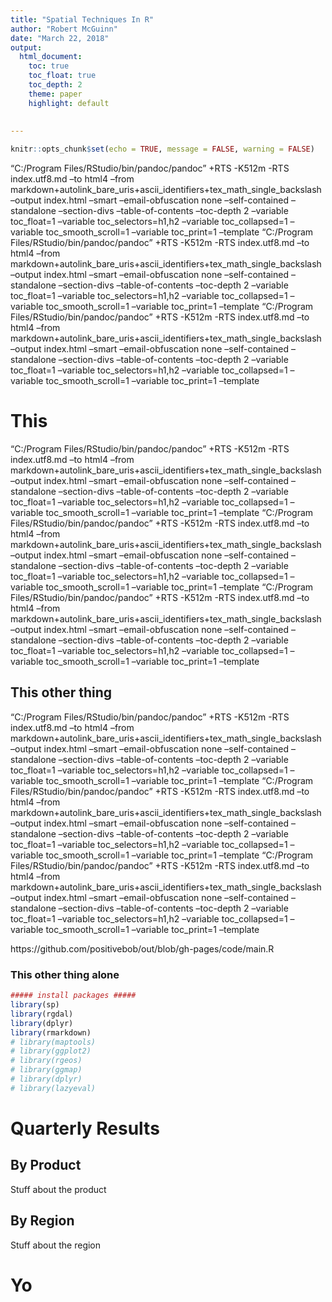 ```yaml
---
title: "Spatial Techniques In R"
author: "Robert McGuinn"
date: "March 22, 2018"
output:
  html_document:
    toc: true
    toc_float: true
    toc_depth: 2
    theme: paper
    highlight: default
    
  
---
```


```r
knitr::opts_chunk$set(echo = TRUE, message = FALSE, warning = FALSE)
```
"C:/Program Files/RStudio/bin/pandoc/pandoc" +RTS -K512m -RTS index.utf8.md --to html4 --from markdown+autolink_bare_uris+ascii_identifiers+tex_math_single_backslash --output index.html --smart --email-obfuscation none --self-contained --standalone --section-divs --table-of-contents --toc-depth 2 --variable toc_float=1 --variable toc_selectors=h1,h2 --variable toc_collapsed=1 --variable toc_smooth_scroll=1 --variable toc_print=1 --template 
"C:/Program Files/RStudio/bin/pandoc/pandoc" +RTS -K512m -RTS index.utf8.md --to html4 --from markdown+autolink_bare_uris+ascii_identifiers+tex_math_single_backslash --output index.html --smart --email-obfuscation none --self-contained --standalone --section-divs --table-of-contents --toc-depth 2 --variable toc_float=1 --variable toc_selectors=h1,h2 --variable toc_collapsed=1 --variable toc_smooth_scroll=1 --variable toc_print=1 --template
"C:/Program Files/RStudio/bin/pandoc/pandoc" +RTS -K512m -RTS index.utf8.md --to html4 --from markdown+autolink_bare_uris+ascii_identifiers+tex_math_single_backslash --output index.html --smart --email-obfuscation none --self-contained --standalone --section-divs --table-of-contents --toc-depth 2 --variable toc_float=1 --variable toc_selectors=h1,h2 --variable toc_collapsed=1 --variable toc_smooth_scroll=1 --variable toc_print=1 --template 

# This

"C:/Program Files/RStudio/bin/pandoc/pandoc" +RTS -K512m -RTS index.utf8.md --to html4 --from markdown+autolink_bare_uris+ascii_identifiers+tex_math_single_backslash --output index.html --smart --email-obfuscation none --self-contained --standalone --section-divs --table-of-contents --toc-depth 2 --variable toc_float=1 --variable toc_selectors=h1,h2 --variable toc_collapsed=1 --variable toc_smooth_scroll=1 --variable toc_print=1 --template 
"C:/Program Files/RStudio/bin/pandoc/pandoc" +RTS -K512m -RTS index.utf8.md --to html4 --from markdown+autolink_bare_uris+ascii_identifiers+tex_math_single_backslash --output index.html --smart --email-obfuscation none --self-contained --standalone --section-divs --table-of-contents --toc-depth 2 --variable toc_float=1 --variable toc_selectors=h1,h2 --variable toc_collapsed=1 --variable toc_smooth_scroll=1 --variable toc_print=1 --template
"C:/Program Files/RStudio/bin/pandoc/pandoc" +RTS -K512m -RTS index.utf8.md --to html4 --from markdown+autolink_bare_uris+ascii_identifiers+tex_math_single_backslash --output index.html --smart --email-obfuscation none --self-contained --standalone --section-divs --table-of-contents --toc-depth 2 --variable toc_float=1 --variable toc_selectors=h1,h2 --variable toc_collapsed=1 --variable toc_smooth_scroll=1 --variable toc_print=1 --template 


## This other thing

"C:/Program Files/RStudio/bin/pandoc/pandoc" +RTS -K512m -RTS index.utf8.md --to html4 --from markdown+autolink_bare_uris+ascii_identifiers+tex_math_single_backslash --output index.html --smart --email-obfuscation none --self-contained --standalone --section-divs --table-of-contents --toc-depth 2 --variable toc_float=1 --variable toc_selectors=h1,h2 --variable toc_collapsed=1 --variable toc_smooth_scroll=1 --variable toc_print=1 --template 
"C:/Program Files/RStudio/bin/pandoc/pandoc" +RTS -K512m -RTS index.utf8.md --to html4 --from markdown+autolink_bare_uris+ascii_identifiers+tex_math_single_backslash --output index.html --smart --email-obfuscation none --self-contained --standalone --section-divs --table-of-contents --toc-depth 2 --variable toc_float=1 --variable toc_selectors=h1,h2 --variable toc_collapsed=1 --variable toc_smooth_scroll=1 --variable toc_print=1 --template
"C:/Program Files/RStudio/bin/pandoc/pandoc" +RTS -K512m -RTS index.utf8.md --to html4 --from markdown+autolink_bare_uris+ascii_identifiers+tex_math_single_backslash --output index.html --smart --email-obfuscation none --self-contained --standalone --section-divs --table-of-contents --toc-depth 2 --variable toc_float=1 --variable toc_selectors=h1,h2 --variable toc_collapsed=1 --variable toc_smooth_scroll=1 --variable toc_print=1 --template 

https://github.com/positivebob/out/blob/gh-pages/code/main.R


### This other thing alone    


```r


##### install packages #####
library(sp)
library(rgdal)
library(dplyr)
library(rmarkdown)
# library(maptools)
# library(ggplot2)
# library(rgeos)
# library(ggmap)
# library(dplyr)
# library(lazyeval)
```

# Quarterly Results {.tabset}

## By Product

Stuff about the product

## By Region

Stuff about the region

# Yo
